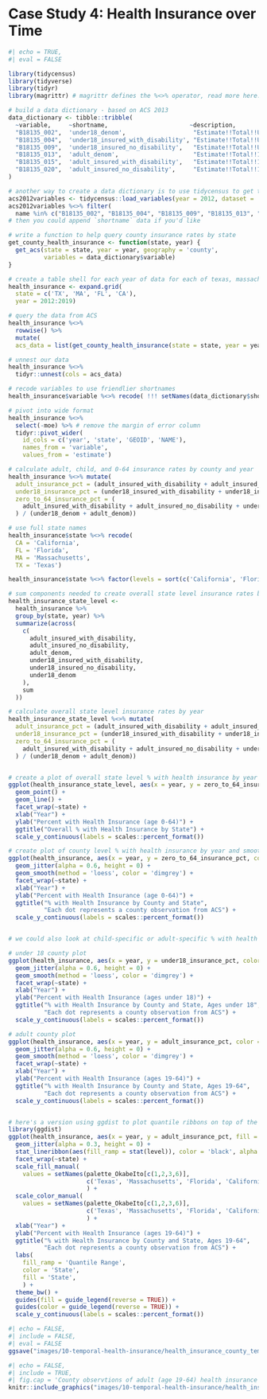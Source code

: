 # Case Study 4: Health Insurance over Time {#temporal-health-insurance}

```r
#| echo = TRUE,
#| eval = FALSE

library(tidycensus)
library(tidyverse)
library(tidyr)
library(magrittr) # magrittr defines the %<>% operator, read more here: https://magrittr.tidyverse.org/

# build a data dictionary - based on ACS 2013
data_dictionary <- tibble::tribble(
  ~variable,     ~shortname,                       ~description,
  "B18135_002",  'under18_denom',                   "Estimate!!Total!!Under 18 years",
  "B18135_004",  'under18_insured_with_disability', "Estimate!!Total!!Under 18 years!!With a disability!!With health insurance coverage",
  "B18135_009",  'under18_insured_no_disability',   "Estimate!!Total!!Under 18 years!!No disability!!With health insurance coverage",
  "B18135_013",  'adult_denom',                     "Estimate!!Total!!18 to 64 years",
  "B18135_015",  'adult_insured_with_disability',   "Estimate!!Total!!18 to 64 years!!With a disability!!With health insurance coverage",
  "B18135_020",  'adult_insured_no_disability',     "Estimate!!Total!!18 to 64 years!!No disability!!With health insurance coverage"
)

# another way to create a data dictionary is to use tidycensus to get the variables tables and filter it:
acs2012variables <- tidycensus::load_variables(year = 2012, dataset = 'acs5')
acs2012variables %<>% filter(
  name %in% c("B18135_002", "B18135_004", "B18135_009", "B18135_013", "B18135_015", "B18135_020")) 
# then you could append `shortname` data if you'd like

# write a function to help query county insurance rates by state
get_county_health_insurance <- function(state, year) {
  get_acs(state = state, year = year, geography = 'county',
          variables = data_dictionary$variable)
}

# create a table shell for each year of data for each of texas, massachusetts, florida, and california
health_insurance <- expand.grid(
  state = c('TX', 'MA', 'FL', 'CA'),
  year = 2012:2019)

# query the data from ACS
health_insurance %<>% 
  rowwise() %>% 
  mutate(
  acs_data = list(get_county_health_insurance(state = state, year = year))) 

# unnest our data
health_insurance %<>% 
  tidyr::unnest(cols = acs_data)

# recode variables to use friendlier shortnames
health_insurance$variable %<>% recode( !!! setNames(data_dictionary$shortname, data_dictionary$variable))

# pivot into wide format
health_insurance %<>% 
  select(-moe) %>% # remove the margin of error column
  tidyr::pivot_wider(
    id_cols = c('year', 'state', 'GEOID', 'NAME'),
    names_from = 'variable',
    values_from = 'estimate')

# calculate adult, child, and 0-64 insurance rates by county and year 
health_insurance %<>% mutate(
  adult_insurance_pct = (adult_insured_with_disability + adult_insured_no_disability) / adult_denom,
  under18_insurance_pct = (under18_insured_with_disability + under18_insured_no_disability) / under18_denom,
  zero_to_64_insurance_pct = (
    adult_insured_with_disability + adult_insured_no_disability + under18_insured_with_disability + under18_insured_no_disability
  ) / (under18_denom + adult_denom))

# use full state names
health_insurance$state %<>% recode(
  CA = 'California',
  FL = 'Florida',
  MA = 'Massachusetts',
  TX = 'Texas')

health_insurance$state %<>% factor(levels = sort(c('California', 'Florida', 'Massachusetts', 'Texas')))

# sum components needed to create overall state level insurance rates by year
health_insurance_state_level <- 
  health_insurance %>% 
  group_by(state, year) %>% 
  summarize(across(
    c(
      adult_insured_with_disability,
      adult_insured_no_disability,
      adult_denom,
      under18_insured_with_disability,
      under18_insured_no_disability,
      under18_denom
    ),
    sum
  ))

# calculate overall state level insurance rates by year
health_insurance_state_level %<>% mutate(
  adult_insurance_pct = (adult_insured_with_disability + adult_insured_no_disability) / adult_denom,
  under18_insurance_pct = (under18_insured_with_disability + under18_insured_no_disability) / under18_denom,
  zero_to_64_insurance_pct = (
    adult_insured_with_disability + adult_insured_no_disability + under18_insured_with_disability + under18_insured_no_disability
  ) / (under18_denom + adult_denom))


# create a plot of overall state level % with health insurance by year
ggplot(health_insurance_state_level, aes(x = year, y = zero_to_64_insurance_pct, color = state)) + 
  geom_point() + 
  geom_line() + 
  facet_wrap(~state) + 
  xlab("Year") + 
  ylab("Percent with Health Insurance (age 0-64)") + 
  ggtitle("Overall % with Health Insurance by State") +
  scale_y_continuous(labels = scales::percent_format())

# create plot of county level % with health insurance by year and smooth with geom_smooth method = 'loess' by year 
ggplot(health_insurance, aes(x = year, y = zero_to_64_insurance_pct, color = state)) + 
  geom_jitter(alpha = 0.6, height = 0) + 
  geom_smooth(method = 'loess', color = 'dimgrey') + 
  facet_wrap(~state) + 
  xlab("Year") + 
  ylab("Percent with Health Insurance (age 0-64)") + 
  ggtitle("% with Health Insurance by County and State", 
          "Each dot represents a county observation from ACS") +
  scale_y_continuous(labels = scales::percent_format())


# we could also look at child-specific or adult-specific % with health insurance -- 

# under 18 county plot
ggplot(health_insurance, aes(x = year, y = under18_insurance_pct, color = state)) + 
  geom_jitter(alpha = 0.6, height = 0) + 
  geom_smooth(method = 'loess', color = 'dimgrey') + 
  facet_wrap(~state) + 
  xlab("Year") + 
  ylab("Percent with Health Insurance (ages under 18)") + 
  ggtitle("% with Health Insurance by County and State, Ages under 18", 
          "Each dot represents a county observation from ACS") +
  scale_y_continuous(labels = scales::percent_format())

# adult county plot 
ggplot(health_insurance, aes(x = year, y = adult_insurance_pct, color = state)) + 
  geom_jitter(alpha = 0.6, height = 0) + 
  geom_smooth(method = 'loess', color = 'dimgrey') + 
  facet_wrap(~state) + 
  xlab("Year") + 
  ylab("Percent with Health Insurance (ages 19-64)") + 
  ggtitle("% with Health Insurance by County and State, Ages 19-64", 
          "Each dot represents a county observation from ACS") +
  scale_y_continuous(labels = scales::percent_format())


# here's a version using ggdist to plot quantile ribbons on top of the jittered points 
library(ggdist)
ggplot(health_insurance, aes(x = year, y = adult_insurance_pct, fill = factor(state), color = factor(state))) + 
  geom_jitter(alpha = 0.3, height = 0) + 
  stat_lineribbon(aes(fill_ramp = stat(level)), color = 'black', alpha = 0.6) + 
  facet_wrap(~state) + 
  scale_fill_manual(
    values = setNames(palette_OkabeIto[c(1,2,3,6)],
                      c('Texas', 'Massachusetts', 'Florida', 'California'))
                      ) + 
  scale_color_manual(
    values = setNames(palette_OkabeIto[c(1,2,3,6)],
                      c('Texas', 'Massachusetts', 'Florida', 'California'))
                      ) + 
  xlab("Year") + 
  ylab("Percent with Health Insurance (ages 19-64)") + 
  ggtitle("% with Health Insurance by County and State, Ages 19-64", 
          "Each dot represents a county observation from ACS") +
  labs(
    fill_ramp = 'Quantile Range',
    color = 'State',
    fill = 'State',
    ) + 
  theme_bw() + 
  guides(fill = guide_legend(reverse = TRUE)) + 
  guides(color = guide_legend(reverse = TRUE)) + 
  scale_y_continuous(labels = scales::percent_format())
```

```r
#| echo = FALSE,
#| include = FALSE,
#| eval = FALSE
ggsave("images/10-temporal-health-insurance/health_insurance_county_temporal.png", width = 8, height = 4)
```

```r
#| echo = FALSE,
#| include = TRUE,
#| fig.cap = 'County observtions of adult (age 19-64) health insurance rates in California, Florida, Massachusetts, and Texas'
knitr::include_graphics("images/10-temporal-health-insurance/health_insurance_county_temporal.png")
```
